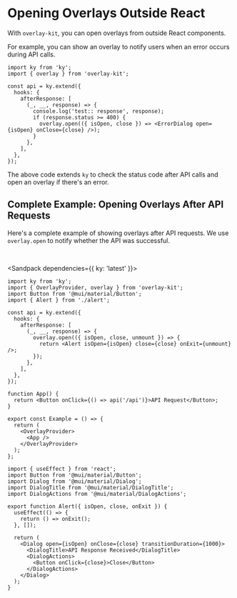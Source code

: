 
# Opening Overlays Outside React

With `overlay-kit`, you can open overlays from outside React components.

For example, you can show an overlay to notify users when an error occurs during API calls.

```tsx {7-11}
import ky from 'ky';
import { overlay } from 'overlay-kit';

const api = ky.extend({
  hooks: {
    afterResponse: [
      (_, __, response) => {
        console.log('test:: response', response);
        if (response.status >= 400) {
          overlay.open(({ isOpen, close }) => <ErrorDialog open={isOpen} onClose={close} />);
        }
      },
    ],
  },
});
```

The above code extends `ky` to check the status code after API calls and open an overlay if there's an error.

## Complete Example: Opening Overlays After API Requests

Here's a complete example of showing overlays after API requests. We use `overlay.open` to notify whether the API was successful.

<br />

<Sandpack dependencies={{ ky: 'latest' }}>

```tsx Example.tsx active
import ky from 'ky';
import { OverlayProvider, overlay } from 'overlay-kit';
import Button from '@mui/material/Button';
import { Alert } from './alert';

const api = ky.extend({
  hooks: {
    afterResponse: [
      (_, __, response) => {
        overlay.open(({ isOpen, close, unmount }) => {
          return <Alert isOpen={isOpen} close={close} onExit={unmount} />;
        });
      },
    ],
  },
});

function App() {
  return <Button onClick={() => api('/api')}>API Request</Button>;
}

export const Example = () => {
  return (
    <OverlayProvider>
      <App />
    </OverlayProvider>
  );
};
```

```tsx alert.tsx
import { useEffect } from 'react';
import Button from '@mui/material/Button';
import Dialog from '@mui/material/Dialog';
import DialogTitle from '@mui/material/DialogTitle';
import DialogActions from '@mui/material/DialogActions';

export function Alert({ isOpen, close, onExit }) {
  useEffect(() => {
    return () => onExit();
  }, []);

  return (
    <Dialog open={isOpen} onClose={close} transitionDuration={1000}>
      <DialogTitle>API Response Received</DialogTitle>
      <DialogActions>
        <Button onClick={close}>Close</Button>
      </DialogActions>
    </Dialog>
  );
}
```

</Sandpack>
